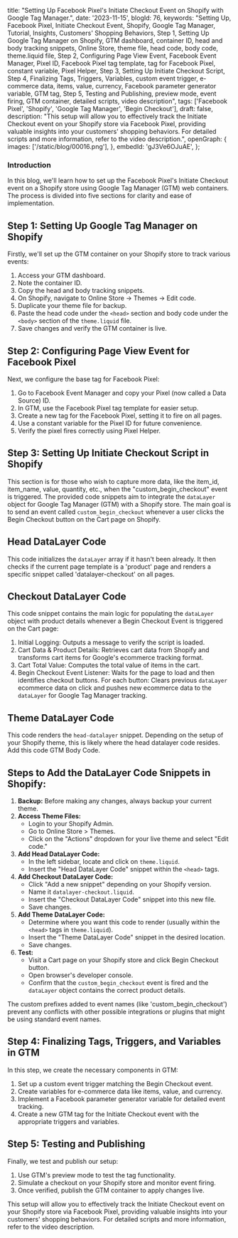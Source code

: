  title: "Setting Up Facebook Pixel's Initiate Checkout Event on Shopify with Google Tag Manager.",
  date: '2023-11-15',
  blogId: 76,
  keywords:
    "Setting Up, Facebook Pixel, Initiate Checkout Event, Shopify, Google Tag Manager, Tutorial, Insights, Customers' Shopping Behaviors, Step 1, Setting Up Google Tag Manager on Shopify, GTM dashboard, container ID, head and body tracking snippets, Online Store, theme file, head code, body code, theme.liquid file, Step 2, Configuring Page View Event, Facebook Event Manager, Pixel ID, Facebook Pixel tag template, tag for Facebook Pixel, constant variable, Pixel Helper, Step 3, Setting Up Initiate Checkout Script, Step 4, Finalizing Tags, Triggers, Variables, custom event trigger, e-commerce data, items, value, currency, Facebook parameter generator variable, GTM tag, Step 5, Testing and Publishing, preview mode, event firing, GTM container, detailed scripts, video description",
  tags: ['Facebook Pixel', 'Shopify', 'Google Tag Manager', 'Begin Checkout'],
  draft: false,
  description:
    "This setup will allow you to effectively track the Initiate Checkout event on your Shopify store via Facebook Pixel, providing valuable insights into your customers' shopping behaviors. For detailed scripts and more information, refer to the video description.",
  openGraph: {
    images: ['/static/blog/00016.png'],
  },
  embedId: 'gJ3Ve6OJuAE',
};

<BlogHeader metadata={metadata} />

### Introduction

In this blog, we'll learn how to set up the Facebook Pixel's Initiate Checkout event on a Shopify store using Google Tag Manager (GTM) web containers. The process is divided into five sections for clarity and ease of implementation.

## Step 1: Setting Up Google Tag Manager on Shopify

Firstly, we'll set up the GTM container on your Shopify store to track various events:

1. Access your GTM dashboard.
2. Note the container ID.
3. Copy the head and body tracking snippets.
4. On Shopify, navigate to Online Store -> Themes -> Edit code.
5. Duplicate your theme file for backup.
6. Paste the head code under the `<head>` section and body code under the `<body>` section of the `theme.liquid` file.
7. Save changes and verify the GTM container is live.

## Step 2: Configuring Page View Event for Facebook Pixel

Next, we configure the base tag for Facebook Pixel:

1. Go to Facebook Event Manager and copy your Pixel (now called a Data Source) ID.
2. In GTM, use the Facebook Pixel tag template for easier setup.
3. Create a new tag for the Facebook Pixel, setting it to fire on all pages.
4. Use a constant variable for the Pixel ID for future convenience.
5. Verify the pixel fires correctly using Pixel Helper.

## Step 3: Setting Up Initiate Checkout Script in Shopify

This section is for those who wish to capture more data, like the item_id, item_name, value, quantity, etc., when the "custom_begin_checkout" event is triggered. The provided code snippets aim to integrate the `dataLayer` object for Google Tag Manager (GTM) with a Shopify store. The main goal is to send an event called `custom_begin_checkout` whenever a user clicks the Begin Checkout button on the Cart page on Shopify.

## Head DataLayer Code

This code initializes the `dataLayer` array if it hasn't been already. It then checks if the current page template is a 'product' page and renders a specific snippet called 'datalayer-checkout' on all pages.

<DataLayerCode type="beginCheckout" subType="head" />

## Checkout DataLayer Code

This code snippet contains the main logic for populating the `dataLayer` object with product details whenever a Begin Checkout Event is triggered on the Cart page:

1. Initial Logging: Outputs a message to verify the script is loaded.
2. Cart Data & Product Details: Retrieves cart data from Shopify and transforms cart items for Google's ecommerce tracking format.
3. Cart Total Value: Computes the total value of items in the cart.
4. Begin Checkout Event Listener: Waits for the page to load and then identifies checkout buttons. For each button: Clears previous `dataLayer` ecommerce data on click and pushes new ecommerce data to the `dataLayer` for Google Tag Manager tracking.

<DataLayerCode type="beginCheckout" subType="main" />

## Theme DataLayer Code

This code renders the `head-datalayer` snippet. Depending on the setup of your Shopify theme, this is likely where the head datalayer code resides. Add this code GTM Body Code.

<DataLayerCode type="beginCheckout" subType="theme" />

## Steps to Add the DataLayer Code Snippets in Shopify:

1. **Backup:** Before making any changes, always backup your current theme.
2. **Access Theme Files:**
   - Login to your Shopify Admin.
   - Go to Online Store > Themes.
   - Click on the "Actions" dropdown for your live theme and select "Edit code."
3. **Add Head DataLayer Code:**
   - In the left sidebar, locate and click on `theme.liquid`.
   - Insert the "Head DataLayer Code" snippet within the `<head>` tags.
4. **Add Checkout DataLayer Code:**
   - Click "Add a new snippet" depending on your Shopify version.
   - Name it `datalayer-checkout.liquid`.
   - Insert the "Checkout DataLayer Code" snippet into this new file.
   - Save changes.
5. **Add Theme DataLayer Code:**
   - Determine where you want this code to render (usually within the `<head>` tags in `theme.liquid`).
   - Insert the "Theme DataLayer Code" snippet in the desired location.
   - Save changes.
6. **Test:**
   - Visit a Cart page on your Shopify store and click Begin Checkout button.
   - Open browser's developer console.
   - Confirm that the `custom_begin_checkout` event is fired and the `dataLayer` object contains the correct product details.

The custom prefixes added to event names (like 'custom_begin_checkout') prevent any conflicts with other possible integrations or plugins that might be using standard event names.

## Step 4: Finalizing Tags, Triggers, and Variables in GTM

In this step, we create the necessary components in GTM:

1. Set up a custom event trigger matching the Begin Checkout event.
2. Create variables for e-commerce data like items, value, and currency.
3. Implement a Facebook parameter generator variable for detailed event tracking.
4. Create a new GTM tag for the Initiate Checkout event with the appropriate triggers and variables.

## Step 5: Testing and Publishing

Finally, we test and publish our setup:

1. Use GTM's preview mode to test the tag functionality.
2. Simulate a checkout on your Shopify store and monitor event firing.
3. Once verified, publish the GTM container to apply changes live.

This setup will allow you to effectively track the Initiate Checkout event on your Shopify store via Facebook Pixel, providing valuable insights into your customers' shopping behaviors. For detailed scripts and more information, refer to the video description.

```

```
